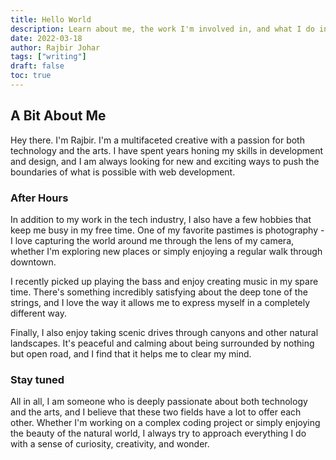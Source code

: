 ```yaml
---
title: Hello World
description: Learn about me, the work I'm involved in, and what I do in my free time.
date: 2022-03-18
author: Rajbir Johar
tags: ["writing"]
draft: false
toc: true
---
```


## A Bit About Me

Hey there. I'm Rajbir. I'm a multifaceted creative with a passion
for both technology and the arts. I have spent years honing my skills in
development and design, and I am always looking for new and exciting
ways to push the boundaries of what is possible with web development.

### After Hours

In addition to my work in the tech industry, I also have a few
hobbies that keep me busy in my free time. One of my favorite
pastimes is photography - I love capturing the world around me
through the lens of my camera, whether I'm exploring new places
or simply enjoying a regular walk through downtown.

I recently picked up playing the bass and enjoy creating music
in my spare time. There's something incredibly satisfying about
the deep tone of the strings, and I love the way it allows me
to express myself in a completely different way.

Finally, I also enjoy taking scenic drives through canyons and
other natural landscapes. It's peaceful and calming about being
surrounded by nothing but open road, and I find that it helps me
to clear my mind.

### Stay tuned

All in all, I am someone who is deeply passionate about both
technology and the arts, and I believe that these two fields
have a lot to offer each other. Whether I'm working on a complex
coding project or simply enjoying the beauty of the natural world,
I always try to approach everything I do with a sense of
curiosity, creativity, and wonder.
